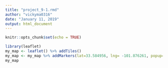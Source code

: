 ---
title: "project_9-1.rmd"
author: "vickyma0316"
date: "January 11, 2019"
output: html_document
---

```{r setup, include=FALSE}
knitr::opts_chunk$set(echo = TRUE)
```

```{r}
library(leaflet)
my_map <- leaflet() %>% addTiles() 
my_map <- my_map %>% addMarkers(lat=33.584956, lng= -101.876261, popup="My Workplace")
my_map

```

